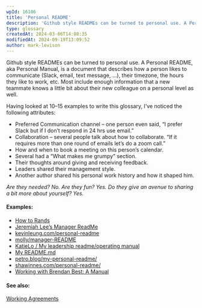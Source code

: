 ```yaml
---
wpId: 16106
title: 'Personal README'
description: 'Github style READMEs can be turned to personal use. A Personal README, aka Personal Manual, is a document that describes how a person likes to communicate (Slack, email, text message, ...), their timezone, the hours they like to work, etc. Most include enough information that a new teammate knows a little bit about their new ...'
type: glossary
createdAt: 2024-03-06T14:08:35
modifiedAt: 2024-09-19T13:09:52
author: mark-levison
---
```



Github style READMEs can be turned to personal use. A Personal README, aka Personal Manual, is a document that describes how a person likes to communicate (Slack, email, text message, …), their timezone, the hours they like to work, etc. Most include enough information that a new teammate knows a little bit about their new colleague on a personal level as well.

Having looked at 10–15 examples to write this glossary, I’ve noticed the following attributes:

*   Preferred Communication channel – one person even said, “I prefer Slack but if I don’t respond in 24 hrs use email.”
*   Collaboration – several people talk about how to collaborate. “If it requires more than one round of emails let’s do a zoom call.”
*   How and when to book a meeting on this person’s calendar.
*   Several had a “What makes me grumpy” section.
*   Their thoughts around giving and receiving feedback.
*   Leaders shared their management style.
*   Another author shared his personal work history and how it shaped him.

_Are they needed? No. Are they fun? Yes. Do they give an avenue to sharing a bit more about yourself? Yes._

#### Examples:

*   [How to Rands](https://randsinrepose.com/archives/how-to-rands/)
*   [Jeremiah Lee’s Manager ReadMe](https://www.jeremiahlee.com/posts/manager-readme/)
*   [kevinleung.com/personal-readme](https://kevinleung.com/personal-readme/)
*   [molly/manager-README](https://github.com/molly/manager-README)
*   [KatieLo / My leadership readme/operating manual](https://github.com/KatieLo/README)
*   [My README.md](https://medium.com/@mikekleiman/my-readme-md-35bd0197a5c5)
*   [petro.blog/my-personal-readme/](https://petro.blog/my-personal-readme-13287f18223d)
*   [shawinnes.com/personal-readme/](https://shawinnes.com/personal-readme/)
*   [Working with Brendan Best: A Manual](https://www.rocketsurgery.ca/static/media/brendan-best/Brendan%20Best%20Manual%20aka%20Working%20With%20Me.PDF)

#### See also:

[Working Agreements](/glossary/working-agreements)